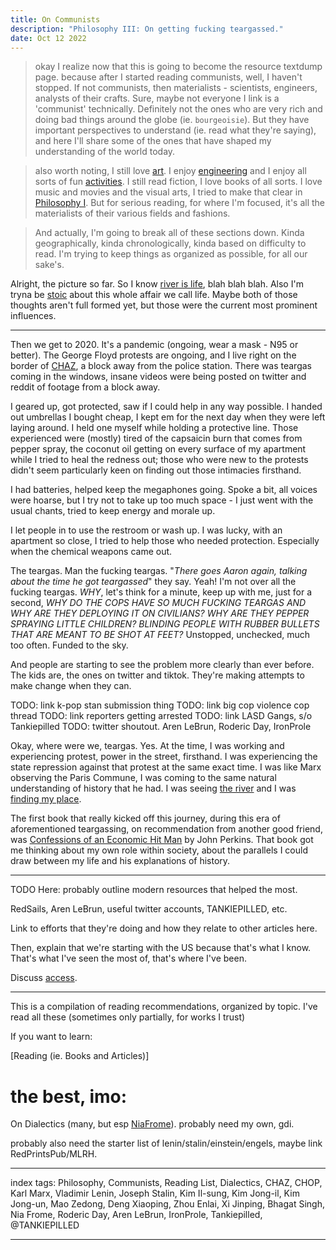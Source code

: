 ```yaml
---
title: On Communists
description: "Philosophy III: On getting fucking teargassed."
date: Oct 12 2022
---
```


> okay I realize now that this is going to become the resource textdump page. because after I started reading communists, well, I haven't stopped. If not communists, then materialists - scientists, engineers, analysts of their crafts. Sure, maybe not everyone I link is a 'communist' technically. Definitely not the ones who are very rich and doing bad things around the globe (ie. `bourgeoisie`). But they have important perspectives to understand (ie. read what they're saying), and here I'll share some of the ones that have shaped my understanding of the world today.

> also worth noting, I still love [art](/posts/on-media). I enjoy [engineering](/posts/on-organizing) and I enjoy all sorts of fun [activities](/posts/on-hobbies). I still read fiction, I love books of all sorts. I love music and movies and the visual arts, I tried to make that clear in [Philosophy I](/posts/on-siddhartha). But for serious reading, for where I'm focused, it's all the materialists of their various fields and fashions.

> And actually, I'm going to break all of these sections down. Kinda geographically, kinda chronologically, kinda based on difficulty to read. I'm trying to keep things as organized as possible, for all our sake's.

Alright, the picture so far. So I know [river is life](/posts/on-siddhartha), blah blah blah. Also I'm tryna be [stoic](/posts/on-meditations) about this whole affair we call life. Maybe both of those thoughts aren't full formed yet, but those were the current most prominent influences.

---

Then we get to 2020. It's a pandemic (ongoing, wear a mask - N95 or better). The George Floyd protests are ongoing, and I live right on the border of [CHAZ](https://en.wikipedia.org/wiki/Capitol_Hill_Occupied_Protest), a block away from the police station. There was teargas coming in the windows, insane videos were being posted on twitter and reddit of footage from a block away.

I geared up, got protected, saw if I could help in any way possible. I handed out umbrellas I bought cheap, I kept em for the next day when they were left laying around. I held one myself while holding a protective line. Those experienced were (mostly) tired of the capsaicin burn that comes from pepper spray, the coconut oil getting on every surface of my apartment while I tried to heal the redness out; those who were new to the protests didn't seem particularly keen on finding out those intimacies firsthand.

I had batteries, helped keep the megaphones going. Spoke a bit, all voices were hoarse, but I try not to take up too much space - I just went with the usual chants, tried to keep energy and morale up.

I let people in to use the restroom or wash up. I was lucky, with an apartment so close, I tried to help those who needed protection. Especially when the chemical weapons came out.

The teargas. Man the fucking teargas. "_There goes Aaron again, talking about the time he got teargassed_" they say. Yeah! I'm not over all the fucking teargas. *WHY*, let's think for a minute, keep up with me, just for a second, *WHY DO THE COPS HAVE SO MUCH FUCKING TEARGAS AND WHY ARE THEY DEPLOYING IT ON CIVILIANS? WHY ARE THEY PEPPER SPRAYING LITTLE CHILDREN? BLINDING PEOPLE WITH RUBBER BULLETS THAT ARE MEANT TO BE SHOT AT FEET?* Unstopped, unchecked, much too often. Funded to the sky.

And people are starting to see the problem more clearly than ever before. The kids are, the ones on twitter and tiktok. They're making attempts to make change when they can.

TODO: link k-pop stan submission thing
TODO: link big cop violence cop thread
TODO: link reporters getting arrested
TODO: link LASD Gangs, s/o Tankiepilled
TODO: twitter shoutout. Aren LeBrun, Roderic Day, IronProle

Okay, where were we, teargas. Yes. At the time, I was working and experiencing protest, power in the street, firsthand. I was experiencing the state repression against that protest at the same exact time. I was like Marx observing the Paris Commune, I was coming to the same natural understanding of history that he had. I was seeing [the river](/posts/on-siddhartha) and I was [finding my place](/posts/on-meditations).

The first book that really kicked off this journey, during this era of aforementioned teargassing, on recommendation from another good friend, was [Confessions of an Economic Hit Man](https://en.wikipedia.org/wiki/Confessions_of_an_Economic_Hit_Man) by John Perkins. That book got me thinking about my own role within society, about the parallels I could draw between my life and his explanations of history.

---

TODO Here: probably outline modern resources that helped the most.

RedSails, Aren LeBrun, useful twitter accounts, TANKIEPILLED, etc.

Link to efforts that they're doing and how they relate to other articles here.

Then, explain that we're starting with the US because that's what I know. That's what I've seen the most of, that's where I've been.


Discuss [access](/posts/on-access).

---

This is a compilation of reading recommendations, organized by topic. I've read all these (sometimes only partially, for works I trust)

If you want to learn:



[Reading (ie. Books and Articles)]

# the best, imo:

On Dialectics (many, but esp [NiaFrome](https://redsails.org/on-dialectics/)). probably need my own, gdi.

probably also need the starter list of lenin/stalin/einstein/engels, maybe link RedPrintsPub/MLRH.


---

index tags: Philosophy, Communists, Reading List, Dialectics, CHAZ, CHOP, Karl Marx, Vladimir Lenin, Joseph Stalin, Kim Il-sung, Kim Jong-il, Kim Jong-un, Mao Zedong, Deng Xiaoping, Zhou Enlai, Xi Jinping, Bhagat Singh, Nia Frome, Roderic Day, Aren LeBrun, IronProle, Tankiepilled, @TANKIEPILLED

---
